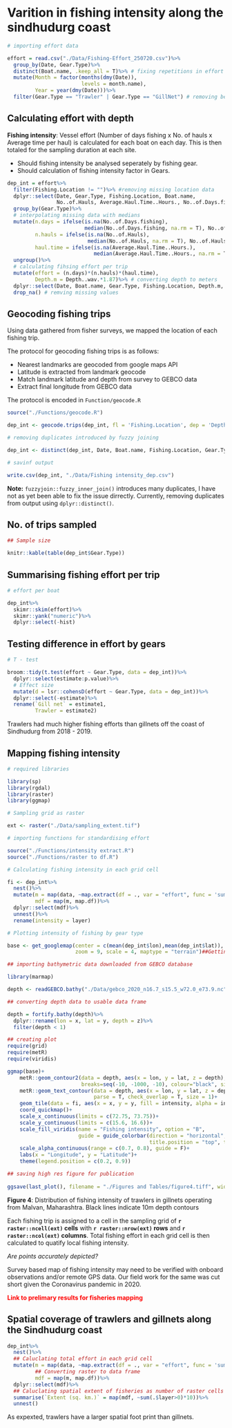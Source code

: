 # Varition in fishing intensity along the sindhudurg coast

```{r}

# importing effort data

effort = read.csv("./Data/Fishing-Effort_250720.csv")%>%
  group_by(Date, Gear.Type)%>%
  distinct(Boat.name, .keep_all = T)%>% # fixing repetitions in effort data
  mutate(Month = factor(months(dmy(Date)), 
                        levels = month.name),
         Year = year(dmy(Date)))%>%
  filter(Gear.Type == "Trawler" | Gear.Type == "GillNet") # removing beach seines and purse seines

```

## Calculating effort with depth

__Fishing intensity__: Vessel effort (Number of days fishing x No. of hauls x Average time per haul) is calculated for each boat on each day. This is then totaled for the sampling duration at each site.

- Should fishing intensity be analysed seperately by fishing gear.
- Should calculation of fishing intensity factor in Gears.


```{r echo = TRUE}

dep_int = effort%>% 
  filter(Fishing.Location != "")%>% #removing missing location data
  dplyr::select(Date, Gear.Type, Fishing.Location, Boat.name,
                No..of.Hauls, Average.Haul.Time..Hours., No..of.Days.fishing, Depth..wav.)%>%
  group_by(Gear.Type)%>%
  # interpolating missing data with medians
  mutate(n.days = ifelse(is.na(No..of.Days.fishing),
                         median(No..of.Days.fishing, na.rm = T), No..of.Days.fishing),
         n.hauls = ifelse(is.na(No..of.Hauls), 
                          median(No..of.Hauls, na.rm = T), No..of.Hauls),
         haul.time = ifelse(is.na(Average.Haul.Time..Hours.), 
                            median(Average.Haul.Time..Hours., na.rm = T), Average.Haul.Time..Hours.))%>%
  ungroup()%>%
  # calculating fihsing effort per trip
  mutate(effort = (n.days)*(n.hauls)*(haul.time),
         Depth.m = Depth..wav.*1.87)%>% # converting depth to meters
  dplyr::select(Date, Boat.name, Gear.Type, Fishing.Location, Depth.m, effort)%>% # selecting relevant variables
  drop_na() # remving missing values

```

## Geocoding fishing trips

Using data gathered from fisher surveys, we mapped the location of each fishing trip.

The protocol for geocoding fishing trips is as follows:

- Nearest landmarks are geocoded from google maps API 
- Latitude is extracted from landmark geocode
- Match landmark latitude and depth from survey to GEBCO data
- Extract final longitude from GEBCO data

The protocol is encoded in `Function/geocode.R`

```{r}

source("./Functions/geocode.R")

dep_int <- geocode.trips(dep_int, fl = 'Fishing.Location', dep = 'Depth.m')

# removing duplicates introduced by fuzzy joining

dep_int <- distinct(dep_int, Date, Boat.name, Fishing.Location, Gear.Type, Depth.m, .keep_all = T)

# savinf output

write.csv(dep_int, "./Data/Fishing intensity_dep.csv")

```

**Note:** `fuzzyjoin::fuzzy_inner_join()` introduces many duplicates, I have not as yet been able to fix the issue dirrectly. Currently, removing duplicates from output using `dplyr::distinct()`.


## No. of trips sampled

```{r}
## Sample size

knitr::kable(table(dep_int$Gear.Type))

```


## Summarising fishing effort per trip

```{r}

# effort per boat

dep_int%>%
  skimr::skim(effort)%>%
  skimr::yank("numeric")%>%
  dplyr::select(-hist)

```

## Testing difference in effort by gears

```{r}

# T - test

broom::tidy(t.test(effort ~ Gear.Type, data = dep_int))%>%
  dplyr::select(estimate:p.value)%>%
  # Effect size
  mutate(d = lsr::cohensD(effort ~ Gear.Type, data = dep_int))%>%
  dplyr::select(-estimate)%>%
  rename(`Gill net` = estimate1,
         Trawler = estimate2)

```

Trawlers had much higher fishing efforts than gillnets off the coast of Sindhudurg from 2018 - 2019.

## Mapping fishing intensity

```{r fp, fig.height=8}
# required libraries

library(sp)
library(rgdal)
library(raster)
library(ggmap)

# Sampling grid as raster

ext <- raster("./Data/sampling_extent.tif")

# importing functions for standardising effort

source("./Functions/intensity extract.R")
source("./Functions/raster to df.R")

# Calculating fishing intensity in each grid cell

fi <- dep_int%>%
  nest()%>%
  mutate(m = map(data, ~map.extract(df = ., var = "effort", func = 'sum')),
         mdf = map(m, map.df))%>%
  dplyr::select(mdf)%>%
  unnest()%>%
  rename(intensity = layer)

# Plotting intensity of fishing by gear type

base <- get_googlemap(center = c(mean(dep_int$lon),mean(dep_int$lat)), 
                      zoom = 9, scale = 4, maptype = "terrain")##Getting basemap

## importing bathymetric data downloaded from GEBCO database

library(marmap)

depth <- readGEBCO.bathy("./Data/gebco_2020_n16.7_s15.5_w72.0_e73.9.nc")

## converting depth data to usable data frame

depth = fortify.bathy(depth)%>%
  dplyr::rename(lon = x, lat = y, depth = z)%>%
  filter(depth < 1)

## creating plot
require(grid)
require(metR)
require(viridis)

ggmap(base)+
    metR::geom_contour2(data = depth, aes(x = lon, y = lat, z = depth),
                        breaks=seq(-10, -1000, -10), colour="black", size = 0.1, linetype = "dashed")+
    metR::geom_text_contour(data = depth, aes(x = lon, y = lat, z = depth), skip = 1,
                            parse = T, check_overlap = T, size = 1)+
    geom_tile(data = fi, aes(x = x, y = y, fill = intensity, alpha = intensity), color = "grey50")+
    coord_quickmap()+
    scale_x_continuous(limits = c(72.75, 73.75))+
    scale_y_continuous(limits = c(15.6, 16.6))+
    scale_fill_viridis(name = "Fishing intensity", option = "B", 
                       guide = guide_colorbar(direction = "horizontal",barwidth = 10, 
                                              title.position = "top", title.hjust = 0.5))+
    scale_alpha_continuous(range = c(0.7, 0.8), guide = F)+
    labs(x = "Longitude", y = "Latitude")+
    theme(legend.position = c(0.2, 0.9))

## saving high res figure for publication
 
ggsave(last_plot(), filename = "./Figures and Tables/figure4.tiff", width = 8, height = 8, dpi = 300)
```


**Figure 4**: Distribution of fishing intensity of trawlers in gillnets operating from Malvan, Maharashtra. Black lines indicate 10m depth contours

Each fishing trip is assigned to a cell in the sampling grid of **`r raster::ncell(ext)` cells** with **`r raster::nrow(ext)` rows** and **`r raster::ncol(ext)` columns**. Total fishing effort in each grid cell is then calculated to quatify local fishing intensity.

*Are points accurately depicted?*
  
Survey based map of fishing intensity may need to be verified with onboard observations and/or remote GPS data. Our field work for the same was cut short given the Coronavirus pandemic in 2020.

<span style = "color: red;"> **Link to prelimary results for fisheries mapping** </span>


## Spatial coverage of trawlers and gillnets along the Sindhudurg coast

```{r}


dep_int%>%
  nest()%>%
  ## Caluclating total effort in each grid cell
  mutate(m = map(data, ~map.extract(df = ., var = "effort", func = 'sum')),
         ## Converting raster to data frame
         mdf = map(m, map.df))%>%
  dplyr::select(mdf)%>%
  ## Caluclating spatial extent of fisheries as number of raster cells * 10 sq. km.
  summarise(`Extent (sq. km.)` = map(mdf, ~sum(.$layer>0)*10))%>%
  unnest()

```

As expexted, trawlers have a larger spatial foot print than gillnets.
